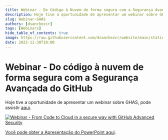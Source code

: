```yaml
---
title: Webinar - Do Código à Nuvem de forma segura com a Segurança Avançada do GitHub
description: Hoje tive a oportunidade de apresentar um webinar sobre GHAS, pode assistir aqui.
slug: Webinar-GHAS
authors: [dsanchezcr]
tags: [Webinars]
hide_table_of_contents: true
image: https://raw.githubusercontent.com/dsanchezcr/website/main/static/img/Webinar-GHAS.jpg
date: 2022-11-30T18:00
---
```

# Webinar - Do código à nuvem de forma segura com a Segurança Avançada do GitHub

Hoje tive a oportunidade de apresentar um webinar sobre GHAS, pode assistir [aqui](https://youtu.be/16bYXX5xu6U).

[![Webinar - From Code to Cloud in a secure way with GitHub Advanced Security](../static/img/Webinar-GHAS.jpg)](https://youtu.be/16bYXX5xu6U)

[Você pode obter a Apresentação do PowerPoint aqui](https://1drv.ms/p/s!Av3VDVKKphCYuDIMtpQF_aop\_7gE).